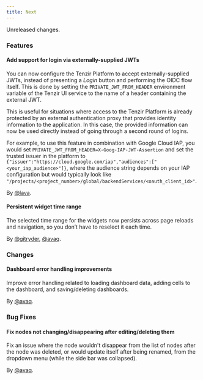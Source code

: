```yaml
---
title: Next
---
```


Unreleased changes.

### Features

#### Add support for login via externally-supplied JWTs

You can now configure the Tenzir Platform to accept externally-supplied JWTs, instead of
presenting a _Login_ button and performing the OIDC flow itself. This is done by setting
the `PRIVATE_JWT_FROM_HEADER` environment variable of the Tenzir UI service to the name
of a header containing the external JWT.

This is useful for situations where access to the Tenzir Platform is already protected by
an external authentication proxy that provides identity information to the application.
In this case, the provided information can now be used directly instead of going through
a second round of logins.

For example, to use this feature in combination with Google Cloud IAP, you would
set `PRIVATE_JWT_FROM_HEADER=X-Goog-IAP-JWT-Assertion` and set the trusted issuer in the
platform to `{"issuer":"https://cloud.google.com/iap","audiences":["<your_iap_audience>"]}`,
where the audience string depends on your IAP configuration but would typically look
like `"/projects/<project_number>/global/backendServices/<oauth_client_id>"`.

By [@lava](https://github.com/lava).

#### Persistent widget time range

The selected time range for the widgets now persists across page reloads and navigation, so you don’t have to reselect it each time.

By [@gitryder](https://github.com/gitryder), [@avaq](https://github.com/avaq).

### Changes

#### Dashboard error handling improvements

Improve error handling related to loading dashboard data, adding cells to the dashboard, and saving/deleting dashboards.

By [@avaq](https://github.com/avaq).

### Bug Fixes

#### Fix nodes not changing/disappearing after editing/deleting them

Fix an issue where the node wouldn't disappear from the list of nodes after
the node was deleted, or would update itself after being renamed, from the
dropdown menu (while the side bar was collapsed).

By [@avaq](https://github.com/avaq).
